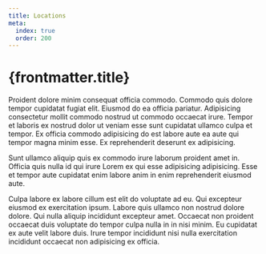 ```yaml
---
title: Locations
meta:
  index: true
  order: 200
---
```


# {frontmatter.title}

Proident dolore minim consequat officia commodo. Commodo quis dolore tempor cupidatat fugiat elit. Eiusmod do ea officia pariatur. Adipisicing consectetur mollit commodo nostrud ut commodo occaecat irure. Tempor et laboris ex nostrud dolor ut veniam esse sunt cupidatat ullamco culpa et tempor. Ex officia commodo adipisicing do est labore aute ea aute qui tempor magna minim esse. Ex reprehenderit deserunt ex adipisicing.

Sunt ullamco aliquip quis ex commodo irure laborum proident amet in. Officia quis nulla id qui irure Lorem ex qui esse adipisicing adipisicing. Esse et tempor aute cupidatat enim labore anim in enim reprehenderit eiusmod aute.

Culpa labore ex labore cillum est elit do voluptate ad eu. Qui excepteur eiusmod ex exercitation ipsum. Labore quis ullamco non nostrud dolore dolore. Qui nulla aliquip incididunt excepteur amet. Occaecat non proident occaecat duis voluptate do tempor culpa nulla in in nisi minim. Eu cupidatat ex aute velit labore duis. Irure tempor incididunt nisi nulla exercitation incididunt occaecat non adipisicing ex officia.

